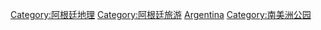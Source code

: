 {{Commonscat|Parks in Argentina}}

[[Category:阿根廷地理|Category:阿根廷地理]]
[[Category:阿根廷旅游|Category:阿根廷旅游]]
[[Category:各國公園|Argentina]]
[[Category:南美洲公园|Category:南美洲公园]]